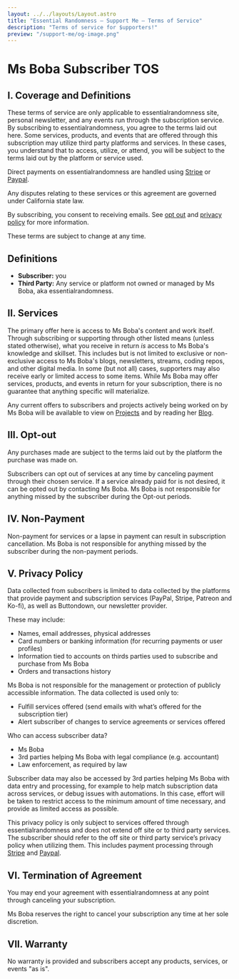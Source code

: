 ```yaml
---
layout: ../../layouts/Layout.astro
title: "Essential Randomness — Support Me – Terms of Service"
description: "Terms of service for $upporters!"
preview: "/support-me/og-image.png"
---
```



# Ms Boba Subscriber TOS

## I. Coverage and Definitions

These terms of service are only applicable to essentialrandomness site, personal
newsletter, and any events run through the subscription service. By subscribing
to essentialrandomness, you agree to the terms laid out here. Some services,
products, and events that are offered through this subscription may utilize
third party platforms and services. In these cases, you understand that to
access, utilize, or attend, you will be subject to the terms laid out by the
platform or service used.

Direct payments on essentialrandomness are handled using
[Stripe](https://stripe.com/privacy) or
[Paypal](https://www.paypal.com/us/legalhub/useragreement-full).

Any disputes relating to these services or this agreement are governed under
California state law.

By subscribing, you consent to receiving emails. See [opt
out](#iii-opt-out) and [privacy policy](#v-privacy-policy) for
more information.

These terms are subject to change at any time.

## Definitions

- **Subscriber:** you
- **Third Party:** Any service or platform not owned or
  managed by Ms Boba, aka essentialrandomness.

## II. Services

The primary offer here is access to Ms Boba's content and work itself. Through
subscribing or supporting through other listed means (unless stated otherwise),
what you receive in return _is_ access to Ms Boba's knowledge and skillset. This
includes but is not limited to exclusive or non-exclusive access to Ms Boba's
blogs, newsletters, streams, coding repos, and other digital media. In some (but
not all) cases, supporters may also receive early or limited access to some
items. While Ms Boba may offer services, products, and events in return for your
subscription, there is no guarantee that anything specific will materialize.

Any current offers to subscribers and projects actively being worked on by Ms
Boba will be available to view on
[Projects](https://www.essentialrandomness.com/projects) and by reading her
[Blog](https://www.essentialrandomness.com/posts).

## III. Opt-out

Any purchases made are subject to the terms laid out by the platform the
purchase was made on.

Subscribers can opt out of services at any time by canceling payment through
their chosen service. If a service already paid for is not desired, it can be
opted out by contacting Ms Boba. Ms Boba is not responsible for anything missed
by the subscriber during the Opt-out periods.

## IV. Non-Payment

Non-payment for services or a lapse in payment can result in subscription
cancellation. Ms Boba is not responsible for anything missed by the subscriber
during the non-payment periods.

## V. Privacy Policy

Data collected from subscribers is limited to data collected by the platforms
that provide payment and subscription services (PayPal, Stripe, Patreon and Ko-fi),
as well as Buttondown, our newsletter provider.

These may include:

- Names, email addresses, physical addresses
- Card numbers or banking information (for recurring payments or user profiles)
- Information tied to accounts on thirds parties used to subscribe and purchase
  from Ms Boba
- Orders and transactions history

Ms Boba is not responsible for the management or protection of
publicly accessible information. The data collected is used only to:

- Fulfill services offered (send emails with what’s offered for the subscription
  tier)
- Alert subscriber of changes to service agreements or services offered

Who can access subscriber data?

- Ms Boba
- 3rd parties helping Ms Boba with legal compliance (e.g. accountant)
- Law enforcement, as required by law

Subscriber data may also be accessed by 3rd parties helping Ms Boba with data
entry and processing, for example to help match subscription data across
services, or debug issues with automations. In this case, effort will be taken to
restrict access to the minimum amount of time necessary, and provide as limited
access as possible.

This privacy policy is only subject to services offered through
essentialrandomness and does not extend off site or to third party services. The
subscriber should refer to the off site or third party service’s privacy policy
when utilizing them. This includes payment processing through [Stripe](https://stripe.com/privacy)
and [Paypal](https://www.paypal.com/us/legalhub/privacy-full).

## VI. Termination of Agreement

You may end your agreement with essentialrandomness at any point through
canceling your subscription.

Ms Boba reserves the right to cancel your subscription any time at her sole
discretion.

## VII. Warranty

No warranty is provided and subscribers accept any products, services, or events
"as is".
